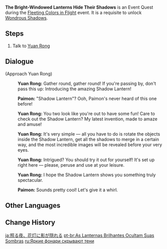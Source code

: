 {{Quest Infobox
|id            = 40040
|image         = Event Quest The Bright-Windowed Lanterns Hide Their Shadows.png
|type          = Story
|region        = Liyue
|area          = Sea of Clouds
|subarea       = Liyue Harbor
|event_name    = Fleeting Colors in Flight
|actName       = The Lantern-Lights Reflect Clear Dreams
|requirement   = 
|startLocation = [[Liyue Harbor]], [[Liyue]]
|next          = 
|rewards       = Primogem*30;Hero's Wit*2;Mora*20,000
|characters    = Paimon; Traveler; Yuan Rong
|voiced        = yes
}}
'''The Bright-Windowed Lanterns Hide Their Shadows''' is an Event Quest during the [[Fleeting Colors in Flight]] event. It is a requisite to unlock [[Fleeting Colors in Flight/Wondrous Shadows|Wondrous Shadows]].

==Steps==
# Talk to [[Yuan Rong]]

==Dialogue==
{{Quest Description|Yuan Rong of Liyue Harbor has created something fascinating known as the Shadow Lantern...}}
{{Dialogue Start}}
;(Approach Yuan Rong)
:{{A|vo zdeq001 1 yuanrong 01.ogg}} '''Yuan Rong:''' Gather round, gather round! If you're passing by, don't pass this up: Introducing the amazing Shadow Lantern!
:{{A|vo zdeq001 1 paimon 01.ogg}} '''Paimon:''' "Shadow Lantern"? Ooh, Paimon's never heard of this one before!
:{{A|vo zdeq001 1 yuanrong 02.ogg}} '''Yuan Rong:''' You two look like you're out to have some fun! Care to check out the Shadow Lantern? My latest invention, made to amaze and amuse!
:{{A|vo zdeq001 1 yuanrong 03.ogg}} '''Yuan Rong:''' It's very simple &mdash; all you have to do is rotate the objects inside the Shadow Lantern, get all the shadows to merge in a certain way, and the most incredible images will be revealed before your very eyes.
:{{A|vo zdeq001 1 yuanrong 04.ogg}} '''Yuan Rong:''' Intrigued? You should try it out for yourself! It's set up right here &mdash; please, peruse and use at your leisure.
:{{A|vo zdeq001 1 yuanrong 05.ogg}} '''Yuan Rong:''' I hope the Shadow Lantern shows you something truly spectacular.
:{{A|vo zdeq001 1 paimon 02.ogg}} '''Paimon:''' Sounds pretty cool! Let's give it a whirl.
{{Dialogue End}}

==Other Languages==
{{Other Languages
|en      = The Bright-Windowed Lanterns Hide Their Shadows
|zhs     = 今夜窗明，花灯藏影
|zhs_rm  = Jīnyè Chuāng Míng, Huādēng Cáng Yǐng
|zht     = 今夜窗明，花燈藏影
|zht_rm  = Jīnyè Chuāng Míng, Huādēng Cáng Yǐng
|zh_tl   = 
|ja      = 照る夜、花灯に影が隠れる
|ja_rm   = Teru Yoru, Katou ni Kage ga Kakureru
|ja_tl   = Shining Night, Shadows Are Hiding in Flower Lanterns
|ko      = 달빛이 밝고, 그림자가 꽃등 아래 숨네
|ko_rm   = Dalbichi Balkko, Geurimjaga Kkottteung Arae Sumne
|ko_tl   = Moontlight is Shining, Shadows Are Hiding in Flower Lanterns
|es      = Las sombras de las linternas
|es_tl   = The Shadows of the Lanterns
|fr      = Les ombres dansantes des lanternes
|fr_tl   = The Dancing Shadows of the Lanterns
|ru      = Яркие фонари скрывают тени
|ru_tl   = Bright Lanterns Hide Shadows
|th      = ราตรีสว่างไสว โคมไฟซ่อนแสงเงา
|th_rm   = Ratri Sawangsawai Khom Fai Sonn Saeng Ngao
|th_tl   = The Night is Brightened, Lanterns Hide Shadows
|vi      = Kim Dạ Song Minh, Hoa Đăng Tàng Ảnh
|vi_tl   = 
|de      = Im herrlichen Mondschein tanzt der Schatten der Laterne
|de_tl   = In Splendid Moonlight Dances the Shadow of the Lantern
|id      = Jendela Terang di Malam Hari, Bayangan Lentera pun Tersembunyi
|id_tl   = Windows Shine in Night, Lantern Shadows are also Hidden
|pt      = As Lanternas Brilhantes Ocultam Suas Sombras
|pt_tl   = 
}}

==Change History==
{{Change History|2.4}}

[[ja:照る夜、花灯に影が隠れる]]
[[pt-br:As Lanternas Brilhantes Ocultam Suas Sombras]]
[[ru:Яркие фонари скрывают тени]]
